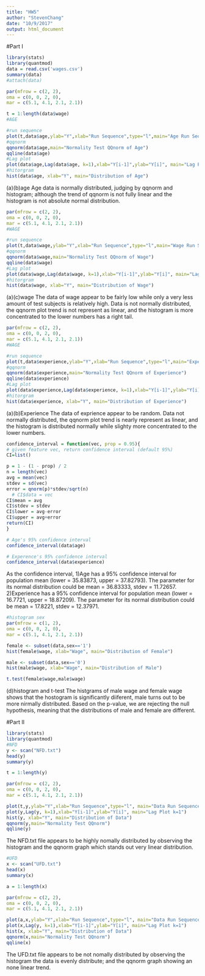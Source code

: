 ```yaml
---
title: "HW5"
author: "StevenChang"
date: "10/9/2017"
output: html_document
---
```

#Part I
```r
library(stats)
library(quantmod)
data = read.csv('wages.csv')
summary(data)
#attach(data)
```

```r
par(mfrow = c(2, 2),
oma = c(0, 0, 2, 0),
mar = c(5.1, 4.1, 2.1, 2.1))

t = 1:length(data$wage)
#AGE

#run sequence
plot(t,data$age,ylab="Y",xlab="Run Sequence",type="l",main="Age Run Sequence")
#qqnorm
qqnorm(data$age,main="Normality Test QQnorm of Age")
qqline(data$age)
#Lag plot
plot(data$age,Lag(data$age, k=1),xlab="Y[i-1]",ylab="Y[i]", main="Lag Plot of Age k=1")
#hitorgram
hist(data$age, xlab="Y", main="Distribution of Age")
```

(a)(b)age
Age data is normally distributed, judging by qqnorm and histogram; although the trend of qqnorm is not fully linear and the histogram is not absolute normal distribution.


```r
par(mfrow = c(2, 2),
oma = c(0, 0, 2, 0),
mar = c(5.1, 4.1, 2.1, 2.1))
#WAGE

#run sequence
plot(t,data$wage,ylab="Y",xlab="Run Sequence",type="l",main="Wage Run Sequence")
#qqnorm
qqnorm(data$wage,main="Normality Test QQnorm of Wage")
qqline(data$wage)
#Lag plot
plot(data$wage,Lag(data$wage, k=1),xlab="Y[i-1]",ylab="Y[i]", main="Lag Plot of Wage k=1")
#hitorgram
hist(data$wage, xlab="Y", main="Distribution of Wage")
```

(a)(c)wage
The data of wage appear to be fairly low while only a very less amount of test subjects is relatively high. Data is not normally distributed, the qqnorm plot trend is not represent as linear, and the histogram is more concentrated to the lower numbers has a right tail. 



```r
par(mfrow = c(2, 2),
oma = c(0, 0, 2, 0),
mar = c(5.1, 4.1, 2.1, 2.1))
#WAGE

#run sequence
plot(t,data$experience,ylab="Y",xlab="Run Sequence",type="l",main="Experience Run Sequence")
#qqnorm
qqnorm(data$experience,main="Normality Test QQnorm of Experience")
qqline(data$experience)
#Lag plot
plot(data$experience,Lag(data$experience, k=1),xlab="Y[i-1]",ylab="Y[i]", main="Lag Plot of Experience k=1")
#hitorgram
hist(data$experience, xlab="Y", main="Distribution of Experience")
```

(a)(b)Experience
The data of exprience appear to be random. Data not normally distributed, the qqnorm plot trend is nearly represent as linear, and the histogram is distributed normally while slighty more concentrated to the lower numbers. 


```r
confidence_interval = function(vec, prop = 0.95){
# given feature vec, return confidence interval (default 95%) 
CI=list()

p = 1 - (1 - prop) / 2 
n = length(vec)
avg = mean(vec)
stdev = sd(vec)
error = qnorm(p)*stdev/sqrt(n)
  # CI$data = vec
CI$mean = avg 
CI$stdev = stdev 
CI$lower = avg-error 
CI$upper = avg+error 
return(CI)
}

```


```r
# Age's 95% confidence interval
confidence_interval(data$age)
```
```r
# Experence's 95% confidence interval
confidence_interval(data$experience)
```

As the confidence interval, 
1)Age has a 95% confidence interval for population mean (lower = 35.83873, upper = 37.82793). 
The parameter for its normal distribution could be mean = 36.83333, stdev = 11.72657. 
2)Experience has a 95% confidence interval for population mean (lower = 16.7721, upper = 18.87209). 
The parameter for its normal distribution could be mean = 17.8221, stdev = 12.37971.


```r
#histogram sex
par(mfrow = c(1, 2),
oma = c(0, 0, 2, 0),
mar = c(5.1, 4.1, 2.1, 2.1))

female <- subset(data,sex=='1')
hist(female$wage, xlab="Wage", main="Distribution of Female")

male <- subset(data,sex=='0')
hist(male$wage, xlab="Wage", main="Distribution of Male")
```

```r
t.test(female$wage,male$wage)
```

(d)histogram and t-test
The histgrams of male wage and female wage shows that the hostogram is significantly diiferent, male turns out to be more nirmally distributed.
Based on the p-value, we are rejecting the null hypothesis, meaning that the distributions of male and female are different.


#Part II

```r
library(stats)
library(quantmod)
#NFD
y <- scan("NFD.txt")
head(y)
summary(y)
```

```r
t = 1:length(y)

par(mfrow = c(2, 2),
oma = c(0, 0, 2, 0),
mar = c(5.1, 4.1, 2.1, 2.1))

plot(t,y,ylab="Y",xlab="Run Sequence",type="l", main="Data Run Sequence")
plot(y,Lag(y, k=1),xlab="Y[i-1]",ylab="Y[i]", main="Lag Plot k=1")
hist(y, xlab="Y", main="Distribution of Data")
qqnorm(y,main="Normality Test QQnorm")
qqline(y)
```

The NFD.txt file appears to be highly nomally distributed by observing the histogram and the qqnorm graph which stands out very linear distribution.

```r
#UFD
x <- scan("UFD.txt")
head(x)
summary(x)
```

```r
a = 1:length(x)

par(mfrow = c(2, 2),
oma = c(0, 0, 2, 0),
mar = c(5.1, 4.1, 2.1, 2.1))

plot(a,x,ylab="Y",xlab="Run Sequence",type="l", main="Data Run Sequence")
plot(x,Lag(y, k=1),xlab="Y[i-1]",ylab="Y[i]", main="Lag Plot k=1")
hist(x, xlab="Y", main="Distribution of Data")
qqnorm(x,main="Normality Test QQnorm")
qqline(x)
```

The UFD.txt file appears to be not nomally distributed by observing the histogram the data is evenly distribute; and the qqnorm graph showing an none linear trend.






